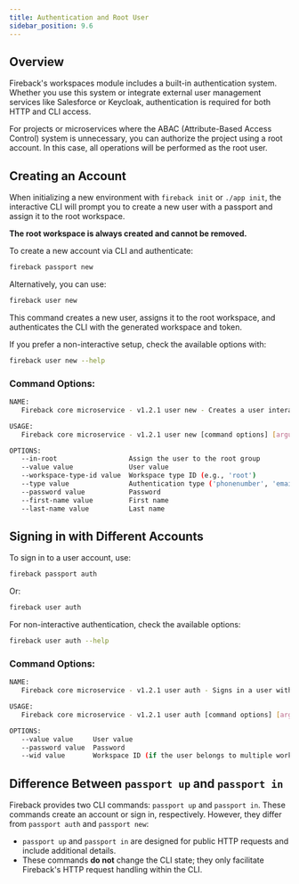 ```yaml
---
title: Authentication and Root User
sidebar_position: 9.6
---
```


## Overview

Fireback's workspaces module includes a built-in authentication system. Whether you use this system or integrate external user management services like Salesforce or Keycloak, authentication is required for both HTTP and CLI access.

For projects or microservices where the ABAC (Attribute-Based Access Control) system is unnecessary, you can authorize the project using a root account. In this case, all operations will be performed as the root user.

## Creating an Account

When initializing a new environment with `fireback init` or `./app init`, the interactive CLI will prompt you to create a new user with a passport and assign it to the root workspace.

**The root workspace is always created and cannot be removed.**

To create a new account via CLI and authenticate:

```bash
fireback passport new
```

Alternatively, you can use:

```bash
fireback user new
```

This command creates a new user, assigns it to the root workspace, and authenticates the CLI with the generated workspace and token.

If you prefer a non-interactive setup, check the available options with:

```bash
fireback user new --help
```

### Command Options:
```bash
NAME:
   Fireback core microservice - v1.2.1 user new - Creates a user interactively and sets credentials in the workspace config

USAGE:
   Fireback core microservice - v1.2.1 user new [command options] [arguments...]

OPTIONS:
   --in-root                  Assign the user to the root group
   --value value              User value
   --workspace-type-id value  Workspace type ID (e.g., 'root')
   --type value               Authentication type ('phonenumber', 'email')
   --password value           Password
   --first-name value         First name
   --last-name value          Last name
```

## Signing in with Different Accounts

To sign in to a user account, use:

```bash
fireback passport auth
```

Or:

```bash
fireback user auth
```

For non-interactive authentication, check the available options:

```bash
fireback user auth --help
```

### Command Options:
```bash
NAME:
   Fireback core microservice - v1.2.1 user auth - Signs in a user with passport and password, storing credentials in the environment for CLI usage

USAGE:
   Fireback core microservice - v1.2.1 user auth [command options] [arguments...]

OPTIONS:
   --value value     User value
   --password value  Password
   --wid value       Workspace ID (if the user belongs to multiple workspaces). If not set, the CLI will prompt for selection.
```

## Difference Between `passport up` and `passport in`

Fireback provides two CLI commands: `passport up` and `passport in`. These commands create an account or sign in, respectively. However, they differ from `passport auth` and `passport new`:

- `passport up` and `passport in` are designed for public HTTP requests and include additional details.
- These commands **do not** change the CLI state; they only facilitate Fireback's HTTP request handling within the CLI.

